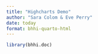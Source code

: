 ```yaml
---
title: "Highcharts Demo"
author: "Sara Colom & Eve Perry"
date: today
format: bhhi-quarto-html
---
```


```r
library(bhhi.doc)
```

